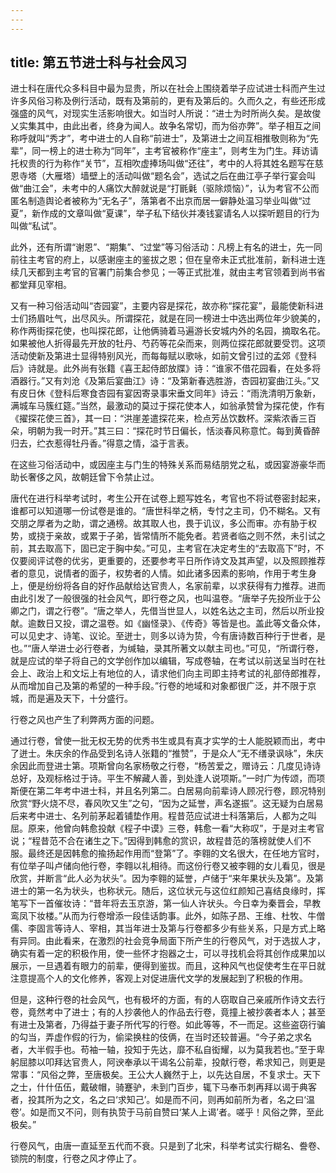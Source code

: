```yaml
---
---
---
```

title: 第五节进士科与社会风习
---







进士科在唐代众多科目中最为显贵，所以在社会上围绕着举子应试进士科而产生过许多风俗习称及例行活动，既有及第前的，更有及第后的。久而久之，有些还形成强盛的风气，对现实生活影响很大。如当时人所说：“进士为时所尚久矣。是故俊乂实集其中，由此出者，终身为闻人。故争名常切，而为俗亦弊”。举子相互之间称呼就叫“秀才”，考中进士的人自称“前进士”，及第进士之间互相推敬则称为“先辈”，同一榜上的进士称为“同年”，主考官被称作“座主”，则考生为门生。拜访请托权贵的行为称作“关节”，互相吹虚捧场叫做“还往”，考中的人将其姓名题写在慈恩寺塔（大雁塔）墙壁上的活动叫做“题名会”，选试之后在曲江亭子举行宴会叫做“曲江会”，未考中的人痛饮大醉就说是“打毷氉（驱除烦恼）”，认为考官不公而匿名制造舆论者被称为“无名子”，落第者不出京而居一僻静处温习举业叫做“过夏”，新作成的文章叫做“夏课”，举子私下结伙并凑钱宴请名人以探听题目的行为叫做“私试”。

此外，还有所谓“谢恩”、“期集”、“过堂”等习俗活动：凡榜上有名的进士，先一同前往主考官的府上，以感谢座主的鉴拔之恩；但在皇帝未正式批准前，新科进士连续几天都到主考官的官署门前集合参见；一等正式批准，就由主考官领着到尚书省都堂拜见宰相。

又有一种习俗活动叫“杏园宴”，主要内容是探花，故亦称“探花宴”，最能使新科进士们扬眉吐气，出尽风头。所谓探花，就是在同一榜进士中选出两位年少貌美的，称作两街探花使，也叫探花郎，让他俩骑着马遍游长安城内外的名园，摘取名花。如果被他人折得最先开放的牡丹、芍药等花朵而来，则两位探花郎就要受罚。这项活动使新及第进士显得特别风光，而每每赋以歌咏，如前文曾引过的孟郊《登科后》诗就是。此外尚有张籍《喜王起侍郎放牒》诗：“谁家不借花园看，在处多将酒器行。”又有刘沧《及第后宴曲江》诗：“及第新春选胜游，杏园初宴曲江头。”又有皮日休《登科后寒食杏园有宴因寄录事宋垂文同年》诗云：“雨洗清明万象新，满城车马簇红筵。”当然，最激动的莫过于探花使本人，如翁承赞曾为探花使，作有《擢探花使三首》，其一曰：“洪崖差遣探花来，检点芳丛饮数杯。深紫浓香三百朵，明朝为我一时开。”其三曰：“探花时节日偏长，恬淡春风称意忙。每到黄昏醉归去，纻衣惹得牡丹香。”得意之情，溢于言表。

在这些习俗活动中，或因座主与门生的特殊关系而易结朋党之私，或因宴游豪华而助长奢侈之风，故朝廷曾下令禁止过。

唐代在进行科举考试时，考生公开在试卷上题写姓名，考官也不将试卷密封起来，谁都可以知道哪一份试卷是谁的。“唐世科举之柄，专忖之主司，仍不糊名。又有交朋之厚者为之助，谓之通榜。故其取人也，畏于讥议，多公而审。亦有胁于权势，或挠于亲故，或累于子弟，皆常情所不能免者。若贤者临之则不然，未引试之前，其去取高下，固已定于胸中矣。”可见，主考官在决定考生的“去取高下”时，不仅要阅评试卷的优劣，更重要的，还要参考平日所作诗文及其声望，以及照顾推荐者的意见，说情者的面子，权势者的人情。如此诸多因素的影响，作用于考生身上，便是纷纷将各自的好作品献给达官贵人，名家前辈，以求获得有力推荐。进而由此引发了一般很强的社会风气，即行卷之风，也叫温卷。“唐举子先投所业于公卿之门，谓之行卷”。“唐之举人，先借当世显人，以姓名达之主司，然后以所业投献。逾数日又投，谓之温卷。如《幽怪录》、《传奇》等皆是也。盖此等文备众体，可以见史才、诗笔、议论。至迸士，则多以诗为贽，今有唐诗数百种行于世者，是也。”“唐人举进士必行卷者，为缄轴，录其所著文以献主司也。”可见，“所谓行卷，就是应试的举子将自己的文学创作加以编辑，写成卷轴，在考试以前送呈当时在社会上、政治上和文坛上有地位的人，请求他们向主司即主持考试的礼部侍郎推荐，从而增加自己及第的希望的一种手段。”行卷的地域和对象都很广泛，并不限于京城，而是遍及天下，十分盛行。

行卷之风也产生了利弊两方面的问题。

通过行卷，曾使一批无权无势的优秀书生或具有真才实学的士人能脱颖而出，考中了迸士。朱庆余的作品受到名诗人张籍的“推赞”，于是众人“无不缮录讽咏”，朱庆余因此而登进士第。项斯曾向名家杨敬之行卷，“杨苦爱之，赠诗云：几度见诗诗总好，及观标格过于诗。平生不解藏人善，到处逢人说项斯。”一时广为传颂，而项斯便在第二年考中进士科，并且名列第二。白居易向前辈诗人顾况行卷，顾况特别欣赏“野火烧不尽，春风吹又生”之句，“因为之延誉，声名遂振”。这无疑为白居易后来考中进士、名列前茅起着铺垫作用。程昔范应试进士科落第后，人都为之叫屈。原来，他曾向韩愈投献《程子中谟》三卷，韩愈一看“大称叹”，于是对主考官说；“程昔范不合在诸生之下。”因得到韩愈的赏识，故程昔范的落榜就使人们不服。最终还是因韩愈的揄扬起作用而“登第”了。李翱的文名很大，在任地方官时，有位举子叫卢储向他行卷，李翱以礼相待。而这份行卷又被李翱的女儿看见，很是欣赏，并断言“此人必为状头”。因为李翱的延誉，卢储于“来年果状头及第”。及第进士的第一名为状头，也称状元。随后，这位状元与这位红颜知己喜结良缘时，挥笔写下一首催妆诗：“昔年将去玉京游，第一仙人许状头。今日幸为秦晋会，早教鸾凤下妆楼。”从而为行卷增添一段佳话韵事。此外，如陈子昂、王维、杜牧、牛僧儒、李固言等诗人、宰相，其当年进士及第与行卷都多少有些关系，只是方式上略有异同。由此看来，在激烈的社会竞争局面下所产生的行卷风气，对于选拔人才，确实有着一定的积极作用，使一些怀才抱器之士，可以寻找机会将其创作成果加以展示，一旦遇着有眼力的前辈，便得到鉴拔。而且，这种风气也促使考生在平日就注意提高个人的文化修养，客观上对促进唐代文学的发展起到了积极的作用。

但是，这种行卷的社会风气，也有极坏的方面，有的人窃取自己亲戚所作诗文去行卷，竟然考中了进士；有的人抄袭他人的作品去行卷，竟撞上被抄袭者本人；甚至有进士及第者，乃得益于妻子所代写的行卷。如此等等，不一而足。这些盗窃行骗的勾当，弄虚作假的行为，偷梁换柱的伎俩，在当时还较普遍。“今子弟之求名者，大半假手也。苟袖一轴，投知于先达，靡不私自衒耀，以为莫我若也。”至于卑躬屈膝以叩拜达官贵人，阿谀奉承以干谒名公前辈，投献行卷，希求知己，则更是常事：“风俗之弊，至唐极矣。王公大人巍然于上，以先达自居，不复求士。天下之士，什什伍伍，戴破帽，骑蹇驴，未到门百步，辄下马奉币刺再拜以谒于典客者，投其所为之文，名之曰‘求知己’。如是而不问，则再如前所为者，名之曰‘温卷’。如是而又不问，则有执贽于马前自赞曰‘某人上谒’者。嗟乎！风俗之弊，至此极矣。”

行卷风气，由唐一直延至五代而不衰。只是到了北宋，科举考试实行糊名、誊卷、锁院的制度，行卷之风才停止了。